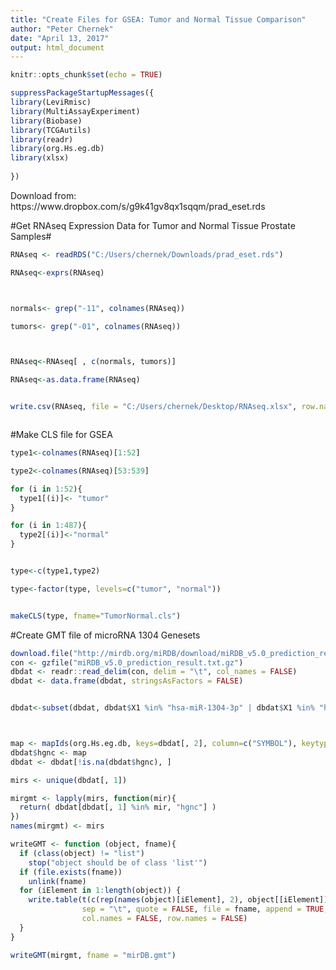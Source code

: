 ```yaml
---
title: "Create Files for GSEA: Tumor and Normal Tissue Comparison"
author: "Peter Chernek"
date: "April 13, 2017"
output: html_document
---
```


```r
knitr::opts_chunk$set(echo = TRUE)
```



```r
suppressPackageStartupMessages({ 
library(LeviRmisc)
library(MultiAssayExperiment)
library(Biobase)
library(TCGAutils)
library(readr)
library(org.Hs.eg.db)
library(xlsx)
  
})
```

Download from: https://www.dropbox.com/s/g9k41gv8qx1sqqm/prad_eset.rds


#Get RNAseq Expression Data for Tumor and Normal Tissue Prostate Samples#

```r

RNAseq <- readRDS("C:/Users/chernek/Downloads/prad_eset.rds")

RNAseq<-exprs(RNAseq)



normals<- grep("-11", colnames(RNAseq))

tumors<- grep("-01", colnames(RNAseq))



RNAseq<-RNAseq[ , c(normals, tumors)]

RNAseq<-as.data.frame(RNAseq)


write.csv(RNAseq, file = "C:/Users/chernek/Desktop/RNAseq.xlsx", row.names = TRUE, col.names = TRUE )



```



#Make CLS file for GSEA
```r

type1<-colnames(RNAseq)[1:52]

type2<-colnames(RNAseq)[53:539]

for (i in 1:52){
  type1[(i)]<- "tumor"
}

for (i in 1:487){
  type2[(i)]<-"normal"
}


type<-c(type1,type2)

type<-factor(type, levels=c("tumor", "normal"))


makeCLS(type, fname="TumorNormal.cls")
```

#Create GMT file of microRNA 1304 Genesets

```r


download.file("http://mirdb.org/miRDB/download/miRDB_v5.0_prediction_result.txt.gz", destfile = "miRDB_v5.0_prediction_result.txt.gz")
con <- gzfile("miRDB_v5.0_prediction_result.txt.gz")
dbdat <- readr::read_delim(con, delim = "\t", col_names = FALSE)
dbdat <- data.frame(dbdat, stringsAsFactors = FALSE)


dbdat<-subset(dbdat, dbdat$X1 %in% "hsa-miR-1304-3p" | dbdat$X1 %in% "hsa-miR-1304-5p")



map <- mapIds(org.Hs.eg.db, keys=dbdat[, 2], column=c("SYMBOL"), keytype="REFSEQ")
dbdat$hgnc <- map
dbdat <- dbdat[!is.na(dbdat$hgnc), ]

mirs <- unique(dbdat[, 1])

mirgmt <- lapply(mirs, function(mir){
  return( dbdat[dbdat[, 1] %in% mir, "hgnc"] )
})
names(mirgmt) <- mirs

writeGMT <- function (object, fname){
  if (class(object) != "list") 
    stop("object should be of class 'list'")
  if (file.exists(fname)) 
    unlink(fname)
  for (iElement in 1:length(object)) {
    write.table(t(c(rep(names(object)[iElement], 2), object[[iElement]])), 
                sep = "\t", quote = FALSE, file = fname, append = TRUE, 
                col.names = FALSE, row.names = FALSE)
  }
}

writeGMT(mirgmt, fname = "mirDB.gmt")
```

